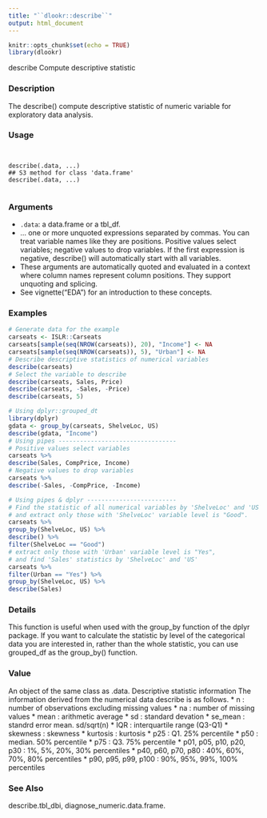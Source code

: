 ```yaml
---
title: "``dlookr::describe``"
output: html_document
---
```


```r
knitr::opts_chunk$set(echo = TRUE)
library(dlookr)
```

describe Compute descriptive statistic

### Description 

The describe() compute descriptive statistic of numeric variable for exploratory data analysis.

### Usage 
<pre><code>

describe(.data, ...)
## S3 method for class 'data.frame'
describe(.data, ...)

</code></pre>
### Arguments
 
* ``.data``: a data.frame or a tbl_df.
* ... one or more unquoted expressions separated by commas. You can treat variable names like they are positions. Positive values select variables; negative values to drop variables. If the first expression is negative, describe() will automatically start with all variables. 
 - These arguments are automatically quoted and evaluated in a context where column names represent column positions. They support unquoting and splicing.
 - See vignette("EDA") for an introduction to these concepts.




### Examples
```r

# Generate data for the example
carseats <- ISLR::Carseats
carseats[sample(seq(NROW(carseats)), 20), "Income"] <- NA
carseats[sample(seq(NROW(carseats)), 5), "Urban"] <- NA
# Describe descriptive statistics of numerical variables
describe(carseats)
# Select the variable to describe
describe(carseats, Sales, Price)
describe(carseats, -Sales, -Price)
describe(carseats, 5)
```

```r
# Using dplyr::grouped_dt
library(dplyr)
gdata <- group_by(carseats, ShelveLoc, US)
describe(gdata, "Income")
# Using pipes ---------------------------------
# Positive values select variables
carseats %>%
describe(Sales, CompPrice, Income)
# Negative values to drop variables
carseats %>%
describe(-Sales, -CompPrice, -Income)
```

```r
# Using pipes & dplyr -------------------------
# Find the statistic of all numerical variables by 'ShelveLoc' and 'US',
# and extract only those with 'ShelveLoc' variable level is "Good".
carseats %>%
group_by(ShelveLoc, US) %>%
describe() %>%
filter(ShelveLoc == "Good")
# extract only those with 'Urban' variable level is "Yes",
# and find 'Sales' statistics by 'ShelveLoc' and 'US'
carseats %>%
filter(Urban == "Yes") %>%
group_by(ShelveLoc, US) %>%
describe(Sales)

```

### Details 

This function is useful when used with the group_by function of the dplyr package. If you want
to calculate the statistic by level of the categorical data you are interested in, rather than the whole
statistic, you can use grouped_df as the group_by() function.

### Value 

An object of the same class as .data.
Descriptive statistic information
The information derived from the numerical data describe is as follows.
*  n : number of observations excluding missing values
*  na : number of missing values
*  mean : arithmetic average
*  sd : standard devation
*  se_mean : standrd error mean. sd/sqrt(n)
*  IQR : interquartile range (Q3-Q1)
*  skewness : skewness
*  kurtosis : kurtosis
*  p25 : Q1. 25% percentile
*  p50 : median. 50% percentile
*  p75 : Q3. 75% percentile
*  p01, p05, p10, p20, p30 : 1%, 5%, 20%, 30% percentiles
*  p40, p60, p70, p80 : 40%, 60%, 70%, 80% percentiles
*  p90, p95, p99, p100 : 90%, 95%, 99%, 100% percentiles

### See Also
 
describe.tbl_dbi, diagnose_numeric.data.frame.